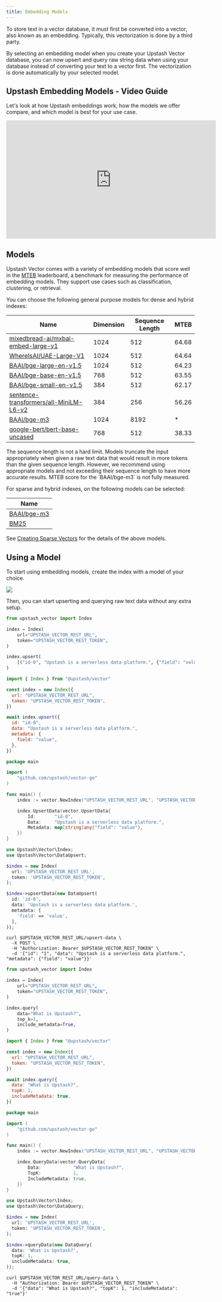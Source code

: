 ```yaml
---
title: Embedding Models
---
```


To store text in a vector database, it must first be converted into a vector,
also known as an embedding. Typically, this vectorization is done by a third
party.

By selecting an embedding model when you create your Upstash Vector database,
you can now upsert and query raw string data when using your database instead of
converting your text to a vector first. The vectorization is done automatically
by your selected model.

## Upstash Embedding Models - Video Guide

Let's look at how Upstash embeddings work, how the models we offer compare, and
which model is best for your use case.

<iframe
  width='560'
  height='315'
  src='https://www.youtube.com/embed/aImBIYwn5Ew?rel=0&disablekb=1'
  title='YouTube video player'
  frameBorder='0'
  allow='accelerometer; fullscreen; clipboard-write; encrypted-media; gyroscope'
  allowFullScreen></iframe>

## Models

Upstash Vector comes with a variety of embedding models that score well in the
[MTEB](https://huggingface.co/spaces/mteb/leaderboard) leaderboard, a benchmark
for measuring the performance of embedding models. They support use cases such
as classification, clustering, or retrieval.

You can choose the following general purpose models for dense and hybrid indexes:

| Name                                                                                                    | Dimension | Sequence Length | MTEB  |
| ------------------------------------------------------------------------------------------------------- | --------- | --------------- | ----- |
| [mixedbread-ai/mxbai-embed-large-v1](https://huggingface.co/mixedbread-ai/mxbai-embed-large-v1)         | 1024      | 512             | 64.68 |
| [WhereIsAI/UAE-Large-V1](https://huggingface.co/WhereIsAI/UAE-Large-V1)                                 | 1024      | 512             | 64.64 |
| [BAAI/bge-large-en-v1.5](https://huggingface.co/BAAI/bge-large-en-v1.5)                                 | 1024      | 512             | 64.23 |
| [BAAI/bge-base-en-v1.5](https://huggingface.co/BAAI/bge-base-en-v1.5)                                   | 768       | 512             | 63.55 |
| [BAAI/bge-small-en-v1.5](https://huggingface.co/BAAI/bge-small-en-v1.5)                                 | 384       | 512             | 62.17 |
| [sentence-transformers/all-MiniLM-L6-v2](https://huggingface.co/sentence-transformers/all-MiniLM-L6-v2) | 384       | 256             | 56.26 |
| [BAAI/bge-m3](https://huggingface.co/BAAI/bge-m3)                                                       | 1024      | 8192            | *     |
| [google-bert/bert-base-uncased](https://huggingface.co/google-bert/bert-base-uncased)                   | 768       | 512             | 38.33 |

<Note>
  The sequence length is not a hard limit. Models truncate the input
  appropriately when given a raw text data that would result in more tokens than
  the given sequence length. However, we recommend using appropriate models and
  not exceeding their sequence length to have more accurate results.
</Note>

<Note>
  MTEB score for the `BAAI/bge-m3` is not fully measured.
</Note>

For sparse and hybrid indexes, on the following models can be selected:

| Name                                              |
| ------------------------------------------------- |
| [BAAI/bge-m3](https://huggingface.co/BAAI/bge-m3) |
| [BM25](https://en.wikipedia.org/wiki/Okapi_BM25)  |

See [Creating Sparse Vectors](/vector/features/sparseindexes#creating-sparse-vectors) for the details of the above models.

## Using a Model

To start using embedding models, create the index with a model of your choice.

<Frame style={{ width: '600px' }}>
  <img src='/img/vector/create_index_with_model.png' />
</Frame>

Then, you can start upserting and querying raw text data without any extra
setup.

<Tabs>

<Tab title="Python">

```python
from upstash_vector import Index

index = Index(
    url="UPSTASH_VECTOR_REST_URL",
    token="UPSTASH_VECTOR_REST_TOKEN",
)

index.upsert(
    [("id-0", "Upstash is a serverless data platform.", {"field": "value"})],
)
```

</Tab>

<Tab title="JavaScript">

```js
import { Index } from "@upstash/vector"

const index = new Index({
  url: "UPSTASH_VECTOR_REST_URL",
  token: "UPSTASH_VECTOR_REST_TOKEN",
})

await index.upsert({
  id: "id-0",
  data: "Upstash is a serverless data platform.",
  metadata: {
    field: "value",
  },
})
```

</Tab>

<Tab title="Go">

```go
package main

import (
	"github.com/upstash/vector-go"
)

func main() {
	index := vector.NewIndex("UPSTASH_VECTOR_REST_URL", "UPSTASH_VECTOR_REST_TOKEN")

	index.UpsertData(vector.UpsertData{
		Id:       "id-0",
		Data:     "Upstash is a serverless data platform.",
		Metadata: map[string]any{"field": "value"},
	})
}
```

</Tab>

<Tab title="PHP">

```php
use Upstash\Vector\Index;
use Upstash\Vector\DataUpsert;

$index = new Index(
  url: 'UPSTASH_VECTOR_REST_URL',
  token: 'UPSTASH_VECTOR_REST_TOKEN',
);

$index->upsertData(new DataUpsert(
  id: 'id-0',
  data: 'Upstash is a serverless data platform.',
  metadata: [
    'field' => 'value',
  ],
));
```

</Tab>

<Tab title="curl">

```shell
curl $UPSTASH_VECTOR_REST_URL/upsert-data \
  -X POST \
  -H "Authorization: Bearer $UPSTASH_VECTOR_REST_TOKEN" \
  -d '{"id": "1", "data": "Upstash is a serverless data platform.", "metadata": {"field": "value"}}'
```

</Tab>

</Tabs>

<Tabs>

<Tab title="Python">

```python
from upstash_vector import Index

index = Index(
    url="UPSTASH_VECTOR_REST_URL",
    token="UPSTASH_VECTOR_REST_TOKEN",
)

index.query(
    data="What is Upstash?",
    top_k=1,
    include_metadata=True,
)
```

</Tab>

<Tab title="JavaScript">

```js
import { Index } from "@upstash/vector"

const index = new Index({
  url: "UPSTASH_VECTOR_REST_URL",
  token: "UPSTASH_VECTOR_REST_TOKEN",
})

await index.query({
  data: "What is Upstash?",
  topK: 1,
  includeMetadata: true,
})
```

</Tab>

<Tab title="Go">

```go
package main

import (
	"github.com/upstash/vector-go"
)

func main() {
	index := vector.NewIndex("UPSTASH_VECTOR_REST_URL", "UPSTASH_VECTOR_REST_TOKEN")

	index.QueryData(vector.QueryData{
		Data:            "What is Upstash?",
		TopK:            1,
		IncludeMetadata: true,
	})
}
```

</Tab>

<Tab title="PHP">

```php
use Upstash\Vector\Index;
use Upstash\Vector\DataQuery;

$index = new Index(
  url: 'UPSTASH_VECTOR_REST_URL',
  token: 'UPSTASH_VECTOR_REST_TOKEN',
);

$index->queryData(new DataQuery(
  data: 'What is Upstash?',
  topK: 1,
  includeMetadata: true,
));
```

</Tab>

<Tab title="curl">

```shell
curl $UPSTASH_VECTOR_REST_URL/query-data \
  -H "Authorization: Bearer $UPSTASH_VECTOR_REST_TOKEN" \
  -d '{"data": "What is Upstash?", "topK": 1, "includeMetadata": "true"}'
```

</Tab>

</Tabs>